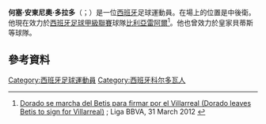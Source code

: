 {{noteTA
|G1=Football
|G2=uefa
}}

'''何塞·安東尼奧·多拉多'''（{{lang-es|José Antonio Dorado}}；{{bd|1982年|7月10日}}）是一位[[西班牙|西班牙]]足球運動員。在場上的位置是中後衛。他現在效力於[[西班牙足球甲級聯賽|西班牙足球甲級聯賽]]球隊[[比利亞雷阿爾足球俱樂部|比利亞雷阿爾]]<ref>[http://www.ligabbva.com/2544_liga-bbva/1899084_dorado-se-marcha-del-betis-para-firmar-por-el-villarreal.html Dorado se marcha del Betis para firmar por el Villarreal (Dorado leaves Betis to sign for Villarreal)] {{Wayback|url=http://www.ligabbva.com/2544_liga-bbva/1899084_dorado-se-marcha-del-betis-para-firmar-por-el-villarreal.html |date=20150402160130 }}; Liga BBVA, 31 March 2012 {{es icon}}</ref>。他也曾效力於皇家貝蒂斯等球隊。
==參考資料==
{{Reflist}}

{{DEFAULTSORT: Dorado, José Antonio}}
[[Category:西班牙足球運動員|Category:西班牙足球運動員]]
[[Category:西班牙科尔多瓦人|Category:西班牙科尔多瓦人]]
{{spain-bio-stub}}